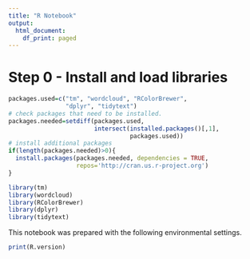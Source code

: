 ```yaml
---
title: "R Notebook"
output:
  html_document:
    df_print: paged
---
```


# Step 0 - Install and load libraries
```r
packages.used=c("tm", "wordcloud", "RColorBrewer", 
                "dplyr", "tidytext")
# check packages that need to be installed.
packages.needed=setdiff(packages.used, 
                        intersect(installed.packages()[,1], 
                                  packages.used))
# install additional packages
if(length(packages.needed)>0){
  install.packages(packages.needed, dependencies = TRUE,
                   repos='http://cran.us.r-project.org')
}

```

```r
library(tm)
library(wordcloud)
library(RColorBrewer)
library(dplyr)
library(tidytext)
```

This notebook was prepared with the following environmental settings.

```r
print(R.version)
```
